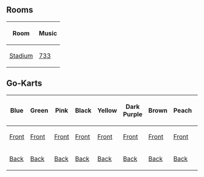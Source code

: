 {{CPW|Turbo Race 3000|Superveloz 3000}}
==Rooms==
<center>
{|class="wikitable" border="1"
!Room
!Music
|-
|[[Media:RoomsRink-TurboRace3000.swf|Stadium]]||[[Media:Music733.swf|733]]
|}
</center>

== Go-Karts ==
<center>
{|class="wikitable" border="1"
!Blue
!Green
!Pink
!Black
!Yellow
!Dark Purple
!Brown
!Peach
!Red
!Orange
!Dark Green
!Light Blue
!Lime Green
!Aqua
!Arctic White
|-
|[[Media:TurboRace3000-KartsBlueFront.swf|Front]]||[[Media:TurboRace3000-KartsGreenFront.swf|Front]]||[[Media:TurboRace3000-KartsPinkFront.swf|Front]]||[[Media:TurboRace3000-KartsBlackFront.swf|Front]]||[[Media:TurboRace3000-KartsYellowFront.swf|Front]]||[[Media:TurboRace3000-KartsDarkPurpleFront.swf|Front]]||[[Media:TurboRace3000-KartsBrownFront.swf|Front]]||[[Media:TurboRace3000-KartsPeachFront.swf|Front]]||[[Media:TurboRace3000-KartsRedFront.swf|Front]]||[[Media:TurboRace3000-KartsOrangeFront.swf|Front]]||[[Media:TurboRace3000-KartsDarkGreenFront.swf|Front]]||[[Media:TurboRace3000-KartsLightBlueFront.swf|Front]]||[[Media:TurboRace3000-KartsLimeGreenFront.swf|Front]]||[[Media:TurboRace3000-KartsAquaFront.swf|Front]]||[[Media:TurboRace3000-KartsArcticWhiteFront.swf|Front]]
|-
|[[Media:TurboRace3000-KartsBlueBack.swf|Back]]||[[Media:TurboRace3000-KartsGreenBack.swf|Back]]||[[Media:TurboRace3000-KartsPinkBack.swf|Back]]||[[Media:TurboRace3000-KartsBlackBack.swf|Back]]||[[Media:TurboRace3000-KartsYellowBack.swf|Back]]||[[Media:TurboRace3000-KartsDarkPurpleBack.swf|Back]]||[[Media:TurboRace3000-KartsBrownBack.swf|Back]]||[[Media:TurboRace3000-KartsPeachBack.swf|Back]]||[[Media:TurboRace3000-KartsRedBack.swf|Back]]||[[Media:TurboRace3000-KartsOrangeBack.swf|Back]]||[[Media:TurboRace3000-KartsDarkGreenBack.swf|Back]]||[[Media:TurboRace3000-KartsLightBlueBack.swf|Back]]||[[Media:TurboRace3000-KartsLimeGreenBack.swf|Back]]||[[Media:TurboRace3000-KartsAquaBack.swf|Back]]||[[Media:TurboRace3000-KartsArcticWhiteBack.swf|Back]]
|}

{{Events}}
